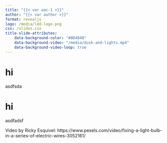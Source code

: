 ```yaml
---
title: "{{< var aac-1 >}}"
author: "{{< var author >}}"
format: revealjs
logo: /media/ldd-logo.png
css: /slides.css
title-slide-attributes:
    data-background-color: "#0D4848"
    data-background-video: "/media/dusk-and-lights.mp4"
    data-background-video-loop: true
---
```


# hi

asdfsda

# hi

asdfadsf

Video by Ricky Esquivel: https://www.pexels.com/video/fixing-a-light-bulb-in-a-series-of-electric-wires-3052161/

```{=html}
<style>
.reveal .slides > section.present > h1 {
    text-shadow: 2px 2px 8px #000000;
}
</style>
```